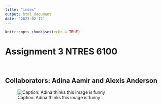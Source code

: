 ```yaml
---
title: "index"
output: html_document
date: "2023-02-12"
---
```


```r
knitr::opts_chunk$set(echo = TRUE)

```


# Assignment 3 NTRES 6100

<br>

## Collaborators: Adina Aamir and Alexis Anderson

![Caption: Adina thinks this image is funny](https://pbs.twimg.com/media/DAsjfPjXkAIBoET.jpg)

